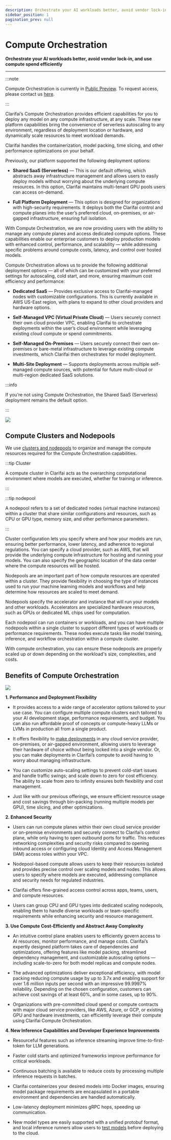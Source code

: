 ```yaml
---
description: Orchestrate your AI workloads better, avoid vendor lock-in, and use compute spend efficiently
sidebar_position: 1
pagination_prev: null
---
```


# Compute Orchestration

**Orchestrate your AI workloads better, avoid vendor lock-in, and use compute spend efficiently**
<hr />

:::note

Compute Orchestration is currently in [Public Preview](https://docs.clarifai.com/product-updates/changelog/release-types). To request access, please contact us [here](https://www.clarifai.com/explore/contact-us-co).

:::

Clarifai’s Compute Orchestration provides efficient capabilities for you to deploy any model on any compute infrastructure, at any scale. These new platform capabilities bring the convenience of serverless autoscaling to any environment, regardless of deployment location or hardware, and dynamically scale resources to meet workload demands. 

Clarifai handles the containerization, model packing, time slicing, and other performance optimizations on your behalf.  

Previously, our platform supported the following deployment options: 

- **Shared SaaS (Serverless)** — This is our default offering, which abstracts away infrastructure management and allows users to easily deploy models without worrying about the underlying compute resources. In this option, Clarifai maintains multi-tenant GPU pools users can access on-demand.

- **Full Platform Deployment** — This option is designed for organizations with high-security requirements. It deploys both the Clarifai control and compute planes into the user’s preferred cloud, on-premises, or air-gapped infrastructure, ensuring full isolation. 

With Compute Orchestration, we are now providing users with the ability to manage any compute planes and access dedicated compute options. These capabilities enable our enterprise customers to deploy production models with enhanced control, performance, and scalability — while addressing specific problems around compute costs, latency, and control over hosted models.

Compute Orchestration allows us to provide the following additional deployment options — all of which can be customized with your preferred settings for autoscaling, cold start, and more, ensuring maximum cost efficiency and performance:

- **Dedicated SaaS** — Provides exclusive access to Clarifai-managed nodes with customizable configurations. This is currently available in AWS US-East region, with plans to expand to other cloud providers and hardware options. 

- **Self-Managed VPC (Virtual Private Cloud)** — Users securely connect their own cloud provider VPC, enabling Clarifai to orchestrate deployments within the user’s cloud environment while leveraging existing cloud compute or spend commitments.

- **Self-Managed On-Premises** — Users securely connect their own on-premises or bare-metal infrastructure to leverage existing compute investments, which Clarifai then orchestrates for model deployment.

- **Multi-Site Deployment** — Supports deployments across multiple self-managed compute sources, with potential for future multi-cloud or multi-region dedicated SaaS solutions.

:::info

If you’re not using Compute Orchestration, the Shared SaaS (Serverless) deployment remains the default option. 

:::

 
![ ](/img/compute-orchestration/intro-1.png)



## Compute Clusters and Nodepools

We use [clusters and nodepools](https://docs.clarifai.com/portal-guide/compute-orchestration/set-up-compute) to organize and manage the compute resources required for the Compute Orchestration capabilities.

:::tip Cluster

A compute cluster in Clarifai acts as the overarching computational environment where models are executed, whether for training or inference. 

:::

:::tip nodepool

A nodepool refers to a set of dedicated nodes (virtual machine instances) within a cluster that share similar configurations and resources, such as CPU or GPU type, memory size, and other performance parameters.

:::

Cluster configuration lets you specify where and how your models are run, ensuring better performance, lower latency, and adherence to regional regulations. You can specify a cloud provider, such as AWS, that will provide the underlying compute infrastructure for hosting and running your models. You can also specify the geographic location of the data center where the compute resources will be hosted.

Nodepools are an important part of how compute resources are operated within a cluster. They provide flexibility in choosing the type of instances used to run your machine learning models and workflows and help determine how resources are scaled to meet demand.

Nodepools specify the accelerator and instance that will run your models and other workloads. Accelerators are specialized hardware resources, such as GPUs or dedicated ML chips used for computation.

Each nodepool can run containers or workloads, and you can have multiple nodepools within a single cluster to support different types of workloads or performance requirements. These nodes execute tasks like model training, inference, and workflow orchestration within a compute cluster. 

With compute orchestration, you can ensure these nodepools are properly scaled up or down depending on the workload's size, complexities, and costs.

## Benefits of Compute Orchestration

![ ](/img/compute-orchestration/intro-2.png)

**1. Performance and Deployment Flexibility**

- It provides access to a wide range of accelerator options tailored to your use case. You can configure multiple compute clusters each tailored to your AI development stage, performance requirements, and budget. You can also run affordable proof of concepts or compute-heavy LLMs or LVMs in production all from a single product.

- It offers flexibility to [make deployments](https://docs.clarifai.com/portal-guide/compute-orchestration/deploy-model) in any cloud service provider, on-premises, or air-gapped environment, allowing users to leverage their hardware of choice without being locked into a single vendor. Or, you can make deployments in Clarifai’s compute to avoid having to worry about managing infrastructure.

- You can customize auto-scaling settings to prevent cold-start issues and handle traffic swings; and scale down to zero for cost efficiency.  The ability to scale from zero to infinity ensures both flexibility and cost management.

- Just like with our previous offerings, we ensure efficient resource usage and cost savings through bin-packing (running multiple models per GPU), time slicing, and other optimizations.

**2. Enhanced Security** 

- Users can run compute planes within their own cloud service provider or on-premise environments and securely connect to Clarifai’s control plane, while only having to open outbound ports for traffic. This reduces networking complexities and security risks compared to opening inbound access or configuring cloud Identity and Access Management (IAM) access roles within your VPC. 

- Nodepool-based compute allows users to keep their resources isolated and provides precise control over scaling models and nodes. This allows users to specify where models are executed, addressing compliance and security needs for regulated industries.

- Clarifai offers fine-grained access control across apps, teams, users, and compute resources.

- Users can group CPU and GPU types into dedicated scaling nodepools, enabling them to handle diverse workloads or team-specific requirements while enhancing security and resource management.

**3. Use Compute Cost-Efficiently and Abstract Away Complexity**

- An intuitive control plane enables users to efficiently govern access to AI resources, monitor performance, and manage costs. Clarifai’s expertly designed platform takes care of dependencies and optimizations, offering features like model packing, streamlined dependency management, and customizable autoscaling options — including scale-to-zero for both model replicas and compute nodes.

- The advanced optimizations deliver exceptional efficiency, with model packing reducing compute usage by up to 3.7x and enabling support for over 1.6 million inputs per second with an impressive 99.9997% reliability. Depending on the chosen configuration, customers can achieve cost savings of at least 60%, and in some cases, up to 90%.

- Organizations with pre-committed cloud spend or compute contracts with major cloud service providers, like AWS, Azure, or GCP, or existing GPU and hardware investments, can efficiently leverage their compute using Clarifai Compute Orchestration. 

**4. New Inference Capabilities and Developer Experience Improvements**

- Resourceful features such as inference streaming improve time-to-first-token for LLM generations.

- Faster cold starts and optimized frameworks improve performance for critical workloads.

- Continuous batching is available to reduce costs by processing multiple inference requests in batches.

- Clarifai containerizes your desired models into Docker images, ensuring model package requirements are encapsulated in a portable environment and dependencies are handled automatically.

- Low-latency deployment minimizes gRPC hops, speeding up communication.

- New model types are easily supported with a unified protobuf format, and local inference runners allow users to [test models](https://docs.clarifai.com/sdk/advance-model-operations/model-upload#step-4-test-the-model-locally) before deploying to the cloud.



<DocCardList items={useCurrentSidebarCategory().items}/>
